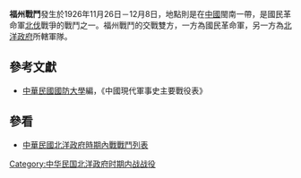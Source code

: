 {{Infobox Military Conflict|
campaign=|
image=|
caption=|
conflict=福州戰鬥|
date=1926年11月26日－12月8日|
place=[[中國|中國]]閩南|
result=國軍攻下永泰時後，北洋駐閩海軍指揮官[[林知淵|林知淵]]與該軍陸戰隊旅長[[林忠率|林忠率]]率海軍艦艇多艘投降國民革命軍，另外，陸軍亦有多人向國軍投降，之後國軍攻下福州|
combatant1=[[國民革命軍|國民革命軍]]一軍|
combatant2=北洋駐閩一軍| 
commander1=[[何應欽|何應欽]]|
commander2=[[張毅|張毅]]|
strength1=|
strength2=|
casualties1=|
casualties2=|
}}
'''福州戰鬥'''發生於1926年11月26日－12月8日，地點則是在[[中國|中國]]閩南一帶，是國民革命軍[[北伐|北伐]]戰爭的戰鬥之一。福州戰鬥的交戰雙方，一方為國民革命軍，另一方為[[北洋政府|北洋政府]]所轄軍隊。
==參考文獻==
*[[中華民國|中華民國]][[國防大學_(臺灣)|國防大學]]編，《中國現代軍事史主要戰役表》
==參看==
*[[中華民國北洋政府時期內戰戰鬥列表|中華民國北洋政府時期內戰戰鬥列表]]
[[Category:中华民国北洋政府时期内战战役|Category:中华民国北洋政府时期内战战役]]